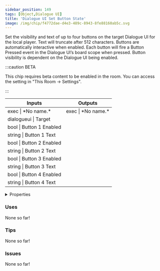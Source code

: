 ```yaml
---
sidebar_position: 149
tags: [Object,Dialogue UI]
title: 'Dialogue UI Set Button State'
image: /img/chip/f4772dae-d4e3-489c-8943-8fe88160ab5c.svg
---
```


Set the visibility and text of up to four buttons on the target Dialogue UI for the local player. Text will truncate after 512 characters. Buttons are automatically interactive when enabled. Each button will fire a Button Pressed event in the Dialogue UI’s board scope when pressed. Button visibility is dependent on the Dialogue UI being enabled.

:::caution BETA

This chip requires beta content to be enabled in the room. You can access the setting in "This Room -> Settings".

:::

<IChip uuid="f4772dae-d4e3-489c-8943-8fe88160ab5c"/>

<table><thead><tr><th>Inputs</th><th>Outputs</th></tr></thead><tbody><tr><td>exec | *No name.*</td><td>exec | *No name.*</td></tr><tr><td>dialogueui | Target</td><td /></tr><tr><td>bool | Button 1 Enabled</td><td /></tr><tr><td>string | Button 1 Text</td><td /></tr><tr><td>bool | Button 2 Enabled</td><td /></tr><tr><td>string | Button 2 Text</td><td /></tr><tr><td>bool | Button 3 Enabled</td><td /></tr><tr><td>string | Button 3 Text</td><td /></tr><tr><td>bool | Button 4 Enabled</td><td /></tr><tr><td>string | Button 4 Text</td><td /></tr></tbody></table>

<details>
  <summary>Properties</summary>
  <div>
    <div>
    <table>
      <tbody>
        <tr>
          <td>Is beta required?</td>
          <td>Yes</td>
        </tr>
        <tr>
          <td>Is chip a trolling risk?</td>
          <td>No</td>
        </tr>
        <tr>
          <td>Is chip a role assignment risk?</td>
          <td>No</td>
        </tr>
        <tr>
          <td>Chip UUID</td>
          <td>f4772dae-d4e3-489c-8943-8fe88160ab5c</td>
        </tr>
        <tr>
          <td>Room availability</td>
          <td>Available everywhere</td>
        </tr>
      </tbody>
    </table>
    </div>
  </div>
</details>

### Uses

None so far!

### Tips

None so far!

### Issues

None so far!